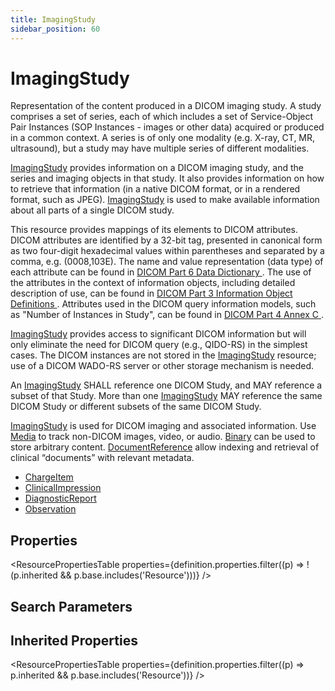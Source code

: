 ```yaml
---
title: ImagingStudy
sidebar_position: 60
---
```


# ImagingStudy

Representation of the content produced in a DICOM imaging study. A study comprises a set of series, each of which includes a set of Service-Object Pair Instances (SOP Instances - images or other data) acquired or produced in a common context.  A series is of only one modality (e.g. X-ray, CT, MR, ultrasound), but a study may have multiple series of different modalities.

  <Tabs queryString="intro-section">
  <TabItem value="usage" label="Usage" default>
    <div> <a name="scope"></a>  <p> <a href="/docs/api/fhir/resources/imagingstudy">ImagingStudy</a> provides information on a DICOM imaging study, and the series and imaging objects in  that study. It also provides information on how to retrieve that information (in a native DICOM  format, or in a rendered format, such as JPEG). <a href="/docs/api/fhir/resources/imagingstudy">ImagingStudy</a> is used to make available information  about all parts of a single DICOM study. </p> <p> This resource provides mappings of its elements to DICOM attributes.  DICOM attributes are identified  by a 32-bit tag, presented in canonical form as two four-digit hexadecimal values within parentheses  and separated by a comma, e.g. (0008,103E).  The name and value representation (data type) of  each attribute can be found  in <a href="http://medical.nema.org/medical/dicom/current/output/html/part06.html">DICOM Part 6 Data Dictionary </a>.   The use of the attributes in the context of information objects, including detailed description of use, can be found  in <a href="http://medical.nema.org/medical/dicom/current/output/html/part03.html">DICOM Part 3 Information Object Definitions  </a>.   Attributes used in the DICOM query information models, such as "Number of Instances in Study", can be found  in <a href="http://medical.nema.org/medical/dicom/current/output/html/part04.html#chapter_C">DICOM Part 4 Annex C </a>. </p> <p> <a href="/docs/api/fhir/resources/imagingstudy">ImagingStudy</a> provides access to significant DICOM information but will only eliminate the need for DICOM  query (e.g., QIDO-RS) in the simplest cases. The DICOM instances are not stored in the <a href="/docs/api/fhir/resources/imagingstudy">ImagingStudy</a>  resource; use of a DICOM WADO-RS server or other storage mechanism is needed. </p> <p>  An <a href="/docs/api/fhir/resources/imagingstudy">ImagingStudy</a> SHALL reference one DICOM Study, and MAY reference a subset of that Study. More than one <a href="/docs/api/fhir/resources/imagingstudy">ImagingStudy</a> MAY reference the same DICOM Study or different subsets of the same DICOM Study. </p> </div>
    </TabItem>
  <TabItem value="relationships" label="Relationships">
    <div> <a name="bnr"></a>  <p>  <a href="/docs/api/fhir/resources/imagingstudy">ImagingStudy</a> is used for DICOM imaging and associated information. Use <a href="/docs/api/fhir/resources/media">Media</a> to  track non-DICOM images, video, or audio.  <a href="/docs/api/fhir/resources/binary">Binary</a> can be used to store arbitrary content.  <a href="/docs/api/fhir/resources/documentreference">DocumentReference</a> allow indexing and retrieval of clinical “documents” with relevant metadata. </p> </div>
    </TabItem>
  
  <TabItem value="referencedBy" label="Referenced By">
    <ul><li><a href="/docs/api/fhir/resources/chargeitem">ChargeItem</a></li>
<li><a href="/docs/api/fhir/resources/clinicalimpression">ClinicalImpression</a></li>
<li><a href="/docs/api/fhir/resources/diagnosticreport">DiagnosticReport</a></li>
<li><a href="/docs/api/fhir/resources/observation">Observation</a></li></ul>
    </TabItem>
</Tabs>


## Properties

<ResourcePropertiesTable properties={definition.properties.filter((p) => !(p.inherited && p.base.includes('Resource')))} />

## Search Parameters

<SearchParamsTable searchParams={definition.searchParameters} />

## Inherited Properties

<ResourcePropertiesTable properties={definition.properties.filter((p) => p.inherited && p.base.includes('Resource'))} />


